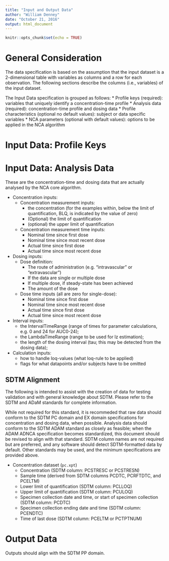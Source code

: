 ```yaml
---
title: "Input and Output Data"
author: "William Denney"
date: "October 21, 2016"
output: html_document
---
```


```r
knitr::opts_chunk$set(echo = TRUE)
```
# General Consideration
The data specification is based on the assumption that the input dataset is a 2-dimensional table with variables as columns and a row for each observation. The following sections describe the columns (i.e., variables) of the input dataset. 

The Input Data specification is grouped as follows:
* Profile keys (required): variables that uniquely identify a concentration-time profile
* Analysis data (required): concentration-time profile and dosing data
* Profile characteristics (optional no default values): subject or data specific variables 
* NCA parameters (optional with default values): options to be applied in the NCA algorithm


# Input Data: Profile Keys


# Input Data: Analysis Data

These are the concentration-time and dosing data that are actually analysed by the NCA core algorithm. 

* Concentration inputs:
    * Concentration measurement inputs:
        * the concentration (for the examples within, below the limit of quantification, BLQ, is indicated by the value of zero)
        * (Optional) the limit of quantification
        * (optional) the upper limit of quantification
    * Concentration measurement time inputs:
        * Nominal time since first dose
        * Nominal time since most recent dose
        * Actual time since first dose
        * Actual time since most recent dose
* Dosing inputs:
    * Dose definition:
        * The route of administration (e.g. "intravascular" or "extravascular")
        * If the data are single or multiple dose
        * If multiple dose, if steady-state has been achieved
        * The amount of the dose
    * Dose time inputs (all are zero for single-dose):
        * Nominal time since first dose
        * Nominal time since most recent dose
        * Actual time since first dose
        * Actual time since most recent dose
* Interval inputs:
    * the IntervalTimeRange (range of times for parameter calculations, e.g. 0 and 24 for AUC0-24);
    * the LambdaTimeRange (range to be used for lz estimation);
    * the length of the dosing interval (tau; this may be detected from the dosing data);
* Calculation inputs:
    * how to handle loq-values (what loq-rule to be applied)
    * flags for what datapoints and/or subjects have to be omitted

## SDTM Alignment

The following is intended to assist with the creation of data for testing validation and with general knowledge about SDTM.  Please refer to the SDTM and ADaM standards for complete information.

While not required for this standard, it is recommeded that raw data should conform to the SDTM PC domain and EX domain specifications for concentration and dosing data, when possible.  Analysis data should conform to the SDTM ADAM standard as closely as feasible; when the ADAM ADNCA specification becomes standardized, this document should be revised to align with that standard.  SDTM column names are not required but are preferred, and any software should detect SDTM-formatted data by default.  Other standards may be used, and the minimum specifications are provided above.

* Concentration dataset (`pc.xpt`)
    * Concentration (SDTM column: PCSTRESC or PCSTRESN)
    * Sample time (derived from SDTM columns PCDTC, PCRFTDTC, and PCELTM)
    * Lower limit of quantification (SDTM column: PCLLOQ)
    * Upper limit of quantification (SDTM column: PCULOQ)
    * Specimen collection date and time, or start of specimen collection (SDTM column: PCDTC)
    * Specimen collection ending date and time (SDTM column: PCENDTC)
    * Time of last dose (SDTM column: PCELTM or PCTPTNUM)

# Output Data

Outputs should align with the SDTM PP domain.
